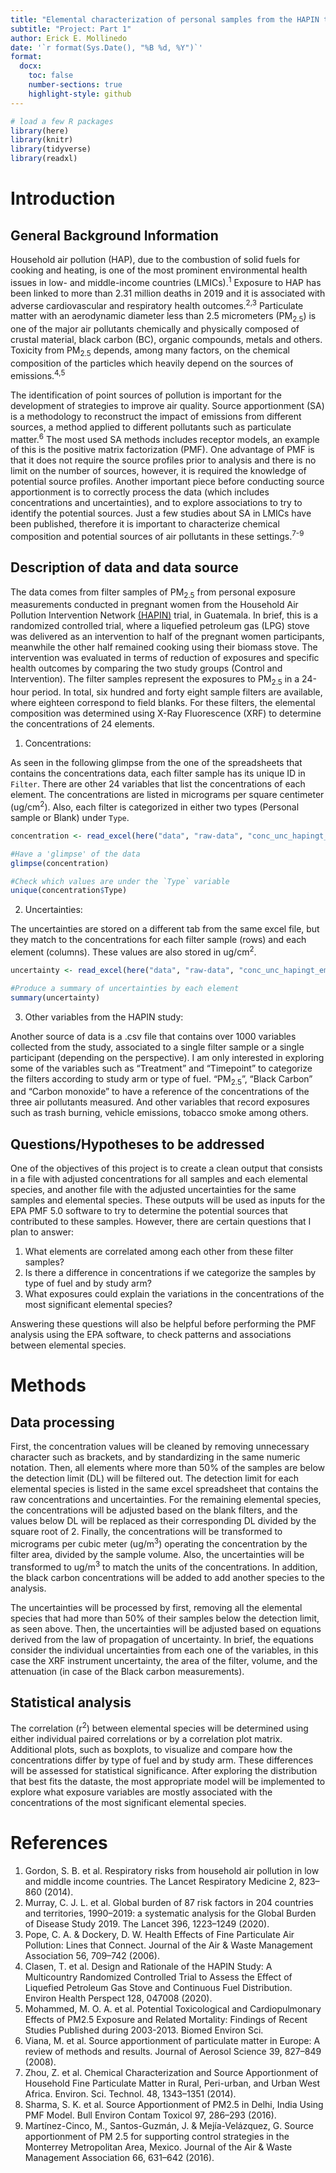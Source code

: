 ---
title: "Elemental characterization of personal samples from the HAPIN trial for Source Apportionment"
subtitle: "Project: Part 1"
author: Erick E. Mollinedo
date: '`r format(Sys.Date(), "%B %d, %Y")`'
format:
  docx:
    toc: false
    number-sections: true
    highlight-style: github
---

```{r, echo=FALSE, message=FALSE}
# load a few R packages
library(here)
library(knitr)
library(tidyverse)
library(readxl)
```

# Introduction

## General Background Information

Household air pollution (HAP), due to the combustion of solid fuels for cooking and heating, is one of the most prominent environmental health issues in low- and middle-income countries (LMICs).^1^ Exposure to HAP has been linked to more than 2.31 million deaths in 2019 and it is associated with adverse cardiovascular and respiratory health outcomes.^2,3^ Particulate matter with an aerodynamic diameter less than 2.5 micrometers (PM~2.5~) is one of the major air pollutants chemically and physically composed of crustal material, black carbon (BC), organic compounds, metals and others. Toxicity from PM~2.5~ depends, among many factors, on the chemical composition of the particles which heavily depend on the sources of emissions.^4,5^

The identification of point sources of pollution is important for the development of strategies to improve air quality. Source apportionment (SA) is a methodology to reconstruct the impact of emissions from different sources, a method applied to different pollutants such as particulate matter.^6^ The most used SA methods includes receptor models, an example of this is the positive matrix factorization (PMF). One advantage of PMF is that it does not require the source profiles prior to analysis and there is no limit on the number of sources, however, it is required the knowledge of potential source profiles. Another important piece before conducting source apportionment is to correctly process the data (which includes concentrations and uncertainties), and to explore associations to try to identify the potential sources. Just a few studies about SA in LMICs have been published, therefore it is important to characterize chemical composition and potential sources of air pollutants in these settings.^7-9^

## Description of data and data source

The data comes from filter samples of PM~2.5~ from personal exposure measurements conducted in pregnant women from the Household Air Pollution Intervention Network [(HAPIN)](https://www.hapintrial.org/) trial, in Guatemala. In brief, this is a randomized controlled trial, where a liquefied petroleum gas (LPG) stove was delivered as an intervention to half of the pregnant women participants, meanwhile the other half remained cooking using their biomass stove. The intervention was evaluated in terms of reduction of exposures and specific health outcomes by comparing the two study groups (Control and Intervention). The filter samples represent the exposures to PM~2.5~ in a 24-hour period. In total, six hundred and forty eight sample filters are available, where eighteen correspond to field blanks. For these filters, the elemental composition was determined using X-Ray Fluorescence (XRF) to determine the concentrations of 24 elements.

1.  Concentrations:

As seen in the following glimpse from the one of the spreadsheets that contains the concentrations data, each filter sample has its unique ID in `Filter`. There are other 24 variables that list the concentrations of each element. The concentrations are listed in micrograms per square centimeter (ug/cm^2^). Also, each filter is categorized in either two types (Personal sample or Blank) under `Type`.

```{r}
concentration <- read_excel(here("data", "raw-data", "conc_unc_hapingt_emollinedo.xlsx"), sheet = "Concentration")

#Have a 'glimpse' of the data
glimpse(concentration)

#Check which values are under the `Type` variable
unique(concentration$Type)
```

2.  Uncertainties:

The uncertainties are stored on a different tab from the same excel file, but they match to the concentrations for each filter sample (rows) and each element (columns). These values are also stored in ug/cm^2^.

```{r}
uncertainty <- read_excel(here("data", "raw-data", "conc_unc_hapingt_emollinedo.xlsx"), sheet = "Uncertainty")

#Produce a summary of uncertainties by each element
summary(uncertainty)
```

3.  Other variables from the HAPIN study:

Another source of data is a .csv file that contains over 1000 variables collected from the study, associated to a single filter sample or a single participant (depending on the perspective). I am only interested in exploring some of the variables such as "Treatment" and "Timepoint" to categorize the filters according to study arm or type of fuel. "PM~2.5~", "Black Carbon" and "Carbon monoxide" to have a reference of the concentrations of the three air pollutants measured. And other variables that record exposures such as trash burning, vehicle emissions, tobacco smoke among others.

## Questions/Hypotheses to be addressed

One of the objectives of this project is to create a clean output that consists in a file with adjusted concentrations for all samples and each elemental species, and another file with the adjusted uncertainties for the same samples and elemental species. These outputs will be used as inputs for the EPA PMF 5.0 software to try to determine the potential sources that contributed to these samples. However, there are certain questions that I plan to answer:

1.  What elements are correlated among each other from these filter samples?
2.  Is there a difference in concentrations if we categorize the samples by type of fuel and by study arm?
3.  What exposures could explain the variations in the concentrations of the most significant elemental species?

Answering these questions will also be helpful before performing the PMF analysis using the EPA software, to check patterns and associations between elemental species.

# Methods

## Data processing

First, the concentration values will be cleaned by removing unnecessary character such as brackets, and by standardizing in the same numeric notation. Then, all elements where more than 50% of the samples are below the detection limit (DL) will be filtered out. The detection limit for each elemental species is listed in the same excel spreadsheet that contains the raw concentrations and uncertainties. For the remaining elemental species, the concentrations will be adjusted based on the blank filters, and the values below DL will be replaced as their corresponding DL divided by the square root of 2. Finally, the concentrations will be transformed to micrograms per cubic meter (ug/m^3^) operating the concentration by the filter area, divided by the sample volume. Also, the uncertainties will be transformed to ug/m^3^ to match the units of the concentrations. In addition, the black carbon concentrations will be added to add another species to the analysis.

The uncertainties will be processed by first, removing all the elemental species that had more than 50% of their samples below the detection limit, as seen above. Then, the uncertainties will be adjusted based on equations derived from the law of propagation of uncertainty. In brief, the equations consider the individual uncertainties from each one of the variables, in this case the XRF instrument uncertainty, the area of the filter, volume, and the attenuation (in case of the Black carbon measurements).

## Statistical analysis

The correlation (r^2^) between elemental species will be determined using either individual paired correlations or by a correlation plot matrix. Additional plots, such as boxplots, to visualize and compare how the concentrations differ by type of fuel and by study arm. These differences will be assessed for statistical significance. After exploring the distribution that best fits the dataste, the most appropriate model will be implemented to explore what exposure variables are mostly associated with the concentrations of the most significant elemental species.


# References

1.  Gordon, S. B. et al. Respiratory risks from household air pollution in low and middle income countries. The Lancet Respiratory Medicine 2, 823–860 (2014).
2.  Murray, C. J. L. et al. Global burden of 87 risk factors in 204 countries and territories, 1990–2019: a systematic analysis for the Global Burden of Disease Study 2019. The Lancet 396, 1223–1249 (2020).
3.  Pope, C. A. & Dockery, D. W. Health Effects of Fine Particulate Air Pollution: Lines that Connect. Journal of the Air & Waste Management Association 56, 709–742 (2006).
4.  Clasen, T. et al. Design and Rationale of the HAPIN Study: A Multicountry Randomized Controlled Trial to Assess the Effect of Liquefied Petroleum Gas Stove and Continuous Fuel Distribution. Environ Health Perspect 128, 047008 (2020).
5.  Mohammed, M. O. A. et al. Potential Toxicological and Cardiopulmonary Effects of PM2.5 Exposure and Related Mortality: Findings of Recent Studies Published during 2003-2013. Biomed Environ Sci.
6.  Viana, M. et al. Source apportionment of particulate matter in Europe: A review of methods and results. Journal of Aerosol Science 39, 827–849 (2008).
7.  Zhou, Z. et al. Chemical Characterization and Source Apportionment of Household Fine Particulate Matter in Rural, Peri-urban, and Urban West Africa. Environ. Sci. Technol. 48, 1343–1351 (2014).
8.  Sharma, S. K. et al. Source Apportionment of PM2.5 in Delhi, India Using PMF Model. Bull Environ Contam Toxicol 97, 286–293 (2016).
9.  Martínez-Cinco, M., Santos-Guzmán, J. & Mejía-Velázquez, G. Source apportionment of PM 2.5 for supporting control strategies in the Monterrey Metropolitan Area, Mexico. Journal of the Air & Waste Management Association 66, 631–642 (2016).
